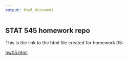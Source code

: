 ```yaml
---
output: html_document
---
```

## STAT 545 homework repo
This is the link to the html file created for homework 05:

[hw05.html](https://stat545-ubc-hw-2019-20.github.io/stat545-hw-Nima-Jamshidi/hw05/hw05.html)